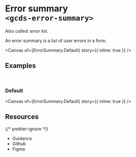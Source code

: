 
<Meta of={ErrorSummary} name="Overview" />

# Error summary<br/>`<gcds-error-summary>`

_Also called: error list._

An error summary is a list of user errors in a form.

<Canvas of={ErrorSummary.Default} story={{ inline: true }} />

## Examples

<br />

### Default

<Canvas of={ErrorSummary.Default} story={{ inline: true }} />

## Resources

{/* prettier-ignore */}
<ul class="resources-list">
  <li>
    <gcds-link size="regular" href="https://design-system.alpha.canada.ca/en/components/error-summary/" target="_blank">Guidance</gcds-link>
  </li>
  <li>
    <gcds-link size="regular" href="https://github.com/cds-snc/gcds-components/tree/main/packages/web/src/components/gcds-error-summary" target="_blank">Github</gcds-link>
  </li>
  <li>
    <gcds-link size="regular" href="https://www.figma.com/file/mh2maMG2NBtk41k1O1UGHV/Canadian-Digital-Service%E2%80%A8---GC-Design-System?type=design&node-id=1579-4801&mode=design&t=2zIFVk9gcrqwM0Qj-0" target="_blank">Figma</gcds-link>
  </li>
</ul>
